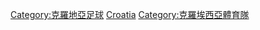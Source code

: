 {{Commonscat|Association football clubs of Croatia}}

[[Category:克羅地亞足球|Category:克羅地亞足球]]
[[Category:各國足球會|Croatia]]
[[Category:克羅埃西亞體育隊|Category:克羅埃西亞體育隊]]